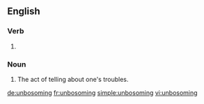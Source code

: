 ==English==

===Verb===
{{head|en}}

# {{present participle of|unbosom|lang=en}}

===Noun===
{{en-noun}}

# The act of telling about one's troubles.

[[de:unbosoming]]
[[fr:unbosoming]]
[[simple:unbosoming]]
[[vi:unbosoming]]